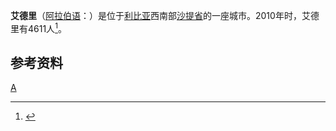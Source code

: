 {{Infobox Settlement
<!--See the Table at Infobox Settlement for all fields and descriptions of usage-->
<!-- Basic info  ---------------->
|official_name          = Adiri
|other_name             =
|native_name            = ادري  <!-- for cities whose native name is not in English -->
|native_name_lang = ar
|nickname               = 
|settlement_type        = <!--For Town or Village (Leave blank for the default City)-->
|motto                  =
<!-- images and maps  ----------->
|image_skyline          = 
|imagesize              = 
|image_caption          = 
|image_flag             = 
|flag_size              =
|image_seal             = 
|seal_size              =
|image_shield           = 
|shield_size            =
|image_blank_emblem     =
|blank_emblem_type      =
|blank_emblem_size      =
|image_map              = 
|mapsize                = 
|map_caption            = 
|image_map1             = 
|mapsize1               = 
|map_caption1           = 
|image_dot_map          =
|dot_mapsize            =
|dot_map_caption        =
|dot_x =  |dot_y =
|pushpin_map            = Libya<!-- the name of a location map as per http://en.wikipedia.org/wiki/Template:Location_map -->
|pushpin_label_position =bottom
|pushpin_map_caption    =Location in Libya
<!-- Location ------------------>
|coordinates_display    = inline,title
|coordinates_region     = LY
|subdivision_type       = 國家
|subdivision_name       = [[利比亚|利比亚]]
|subdivision_type1      = 省
|subdivision_name1      = [[沙提省|沙提省]] 
|subdivision_type2      = 
|subdivision_name2      = 
|subdivision_type3      = 
|subdivision_name3      = 
|subdivision_type4      = 
|subdivision_name4      =
<!-- Politics ----------------->
|government_footnotes   =
|government_type        =
|leader_title           =
|leader_name            =
|leader_title1          =  <!-- for places with, say, both a mayor and a city manager -->
|leader_name1           =
|leader_title2          =
|leader_name2           =
|leader_title3          =
|leader_name3           =
|leader_title4          =
|leader_name4           =
|established_title      =  <!-- Settled -->
|established_date       = 
|established_title2     =  <!-- Incorporated (town) -->
|established_date2      = 
|established_title3     =  <!-- Incorporated (city) -->
|established_date3      =
<!-- Area    --------------------->
|area_magnitude         = 
|unit_pref                =Imperial <!--Enter: Imperial, if Imperial (metric) is desired-->
|area_footnotes           =
|area_total_km2           = <!-- ALL fields dealing with a measurements are subject to automatic unit conversion-->
|area_land_km2            = <!--See table @ Template:Infobox Settlement for details on automatic unit conversion-->
|area_water_km2           =
|area_total_sq_mi         =
|area_land_sq_mi          =
|area_water_sq_mi         =
|area_water_percent       =
|area_urban_km2           =
|area_urban_sq_mi         =
|area_metro_km2           =
|area_metro_sq_mi         =
|area_blank1_title        =
|area_blank1_km2          =
|area_blank1_sq_mi        =
<!-- Population   ----------------------->
|population_as_of               = 2010年
|population_footnotes           =
|population_note                =
|population_total               = 4,611
|population_density_km2         =
|population_density_sq_mi       =
|population_metro               =
|population_density_metro_km2   =
|population_density_metro_sq_mi =
|population_urban               =
|population_density_urban_km2   =
|population_density_urban_sq_mi =
|population_blank1_title        =Ethnicities
|population_blank1              =
|population_blank2_title        =Religions
|population_blank2              =
|population_density_blank1_km2 =   
|population_density_blank1_sq_mi =
<!-- General information  --------------->
|timezone               = [[UTC|UTC]] + 2
|utc_offset             = 
|timezone_DST           = 
|utc_offset_DST         = 
|latd=27 |latm=30|lats=00 |latNS=N
|longd=13|longm=16|longs=00 |longEW=E
|elevation_footnotes    =  <!--for references: use <ref> </ref> tags-->
|elevation_m            = 
|elevation_ft           =
<!-- Area/postal codes & others -------->
|postal_code_type       =  <!-- enter ZIP code, Postcode, Post code, Postal code... -->
|postal_code            =
|area_code              = 
|blank_name             =
|blank_info             =
|blank1_name            =
|blank1_info            =
|website                = 
|footnotes              = 
}}
'''艾德里'''（[[阿拉伯语|阿拉伯语]]：'''{{rtl-lang|ar|ادري}}'''）是位于[[利比亚|利比亚]]西南部[[沙提省|沙提省]]的一座城市。2010年时，艾德里有4611人<ref>{{cite web|url=http://world-gazetteer.com/wg.php?x=1257966055&men=gpro&lng=en&des=wg&geo=-133&srt=npan&col=adhoq&msz=1500&pt=c&va=&geo=422839305|title=Adiri|publisher=World Gazetteer|language=en|accessdate=2011-02-21|archiveurl=https://www.webcitation.org/69ASTnZG3?url=http://world-gazetteer.com/wg.php?x=1257966055|archivedate=2012-07-15|deadurl=yes}}</ref>。

==参考资料==
{{reflist}}

[[Category:利比亚城市|A]]